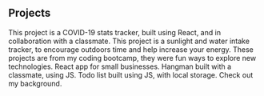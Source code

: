 ## Projects

<ProjectCard title="COVID-19 Dashboard" link="https://covidglobalstats.netlify.app/" bg="linear-gradient(to right, #D4145A 0%, #FBB03B 100%)">
This project is a COVID-19 stats tracker, built using React, and in collaboration with a classmate.
</ProjectCard>

<ProjectCard title="ChargeUp" link="http://chargeup.herokuapp.com/login" bg="linear-gradient(to right, #42e357 0%, #28ad4b 100%)">
This project is a sunlight and water intake tracker, to encourage outdoors time and help increase your energy.
</ProjectCard>

<ProjectCard title="Class Projects" link="https://hbrashid.github.io/ACA_web101_Hassan_Rashid/Portfolio/portfolio.html" bg="linear-gradient(to right, #42c0e3 0%, #842ab8 100%)">
These projects are from my coding bootcamp, they were fun ways to explore new technologies.
</ProjectCard>

<ProjectCard title="React Small Biz" link="https://reactsmallbiz.netlify.app/" bg="linear-gradient(to right, #c2947c 0%, #a298b5 100%)">
React app for small businesses.
</ProjectCard>

<ProjectCard title="Hangman" link="https://hangmanfun.netlify.app/" bg="linear-gradient(to right, #d95db0 0%, #993c20 100%)">
Hangman built with a classmate, using JS.
</ProjectCard>

<ProjectCard title="Todo List" link="https://hbrashid.github.io/todo-list/" bg="linear-gradient(to right, #38b4ba 0%, #2056b3 100%)">
Todo list built using JS, with local storage.
</ProjectCard>

<ProjectCard title="Résumé" link="https://docs.google.com/document/d/e/2PACX-1vQI1sItlX8i1GcRBqyICAAJCcaevwSEr5bu8OH7-mwbgJ-YZRHS9fPoUsty7Xi7wOj6DROcGdiegKhJ/pub" bg="linear-gradient(to right, #c5e0d1 0%, #8f9c95 100%)">
Check out my background.
</ProjectCard>
